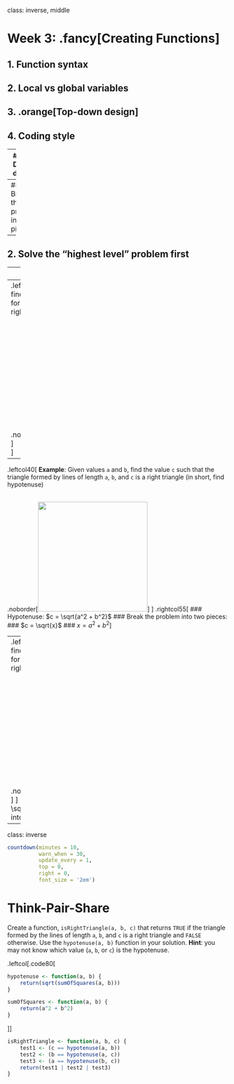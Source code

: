 
class: inverse, middle

# Week 3: .fancy[Creating Functions]

## 1. Function syntax
## 2. Local vs global variables
## 3. .orange[Top-down design]
## 4. Coding style

---
# "Top Down" design
<br>

--
## 1. Break the problem into pieces

--
## 2. Solve the "highest level" problem first

--
## 3. Then solve the smaller pieces

---
.leftcol40[
**Example**: Given values `a` and `b`, find the value `c` such that the triangle formed by lines of length `a`, `b`, and `c` is a right triangle (in short, find hypotenuse)

<br>
.noborder[<img src="images/right-triangle-hypotenuse.png" width="250">]
<br>
]

---
.leftcol40[
**Example**: Given values `a` and `b`, find the value `c` such that the triangle formed by lines of length `a`, `b`, and `c` is a right triangle (in short, find hypotenuse)

<br>
.noborder[<img src="images/right-triangle-hypotenuse.png" width="250">]
]
.rightcol55[
### Hypotenuse: $c = \sqrt{a^2 + b^2}$
### Break the problem into two pieces:
### $c = \sqrt{x}$
### $x = a^2 + b^2$
]

---
.leftcol40[
**Example**: Given values `a` and `b`, find the value `c` such that the triangle formed by lines of length `a`, `b`, and `c` is a right triangle (in short, find hypotenuse)

<br>
.noborder[<img src="images/right-triangle-hypotenuse.png" width="250">]
]
.rightcol55[
### Hypotenuse: $c = \sqrt{a^2 + b^2}$
### Break the problem into two pieces:
### $c = \sqrt{x}$
```r
hypotenuse <- function(a, b) {
    return(sqrt(sumOfSquares(a, b)))
}
```
### $x = a^b + b^2$
```r
sumOfSquares <- function(a, b) {
    return(a^2 + b^2)
}
```
]

---
class: inverse

```r
countdown(minutes = 10,
          warn_when = 30,
          update_every = 1,
          top = 0,
          right = 0,
          font_size = '2em')
```

# Think-Pair-Share

Create a function, `isRightTriangle(a, b, c)` that returns `TRUE` if the triangle formed by the lines of length `a`, `b`, and `c` is a right triangle and `FALSE` otherwise. Use the `hypotenuse(a, b)` function in your solution. **Hint**: you may not know which value (`a`, `b`, or `c`) is the hypotenuse.

.leftcol[.code80[
```r
hypotenuse <- function(a, b) {
    return(sqrt(sumOfSquares(a, b)))
}
```
```r
sumOfSquares <- function(a, b) {
    return(a^2 + b^2)
}
```
]]

```r
isRightTriangle <- function(a, b, c) {
    test1 <- (c == hypotenuse(a, b))
    test2 <- (b == hypotenuse(a, c))
    test3 <- (a == hypotenuse(b, c))
    return(test1 | test2 | test3)
}
```
